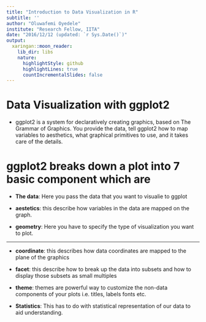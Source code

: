 ```yaml
---
title: "Introduction to Data Visualization in R"
subtitle: ''
author: "Oluwafemi Oyedele"
institute: "Research Fellow, IITA"
date: "2016/12/12 (updated: `r Sys.Date()`)"
output:
  xaringan::moon_reader:
    lib_dir: libs
    nature:
      highlightStyle: github
      highlightLines: true
      countIncrementalSlides: false
---
```



# Data Visualization with ggplot2

- ggplot2 is a system for declaratively creating graphics, based on The Grammar of Graphics. You provide the data, tell ggplot2 how to map variables to aesthetics, what graphical primitives to use, and it takes care of the details.


# ggplot2 breaks down a plot into 7 basic component which are

- **The data**: Here you pass the data that you want to visualie to ggplot

- **aestetics**: this describe how variables in the data are mapped on the graph.

- **geometry**: Here you have to specify the type of visualization you want to plot.

---
- **coordinate**: this describes how data coordinates are mapped to the plane of the graphics

- **facet**: this describe how to break up the data into subsets and how to display those subsets as small multiples

- **theme**: themes are powerful way to customize the non-data components of your plots i.e. titles, labels fonts etc.

- **Statistics**: This has to do with statistical representation of our data to aid understanding.